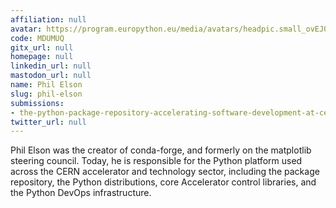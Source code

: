 ```yaml
---
affiliation: null
avatar: https://program.europython.eu/media/avatars/headpic.small_ovEJ0FS.jpg
code: MDUMUQ
gitx_url: null
homepage: null
linkedin_url: null
mastodon_url: null
name: Phil Elson
slug: phil-elson
submissions:
- the-python-package-repository-accelerating-software-development-at-cern
twitter_url: null
---
```


Phil Elson was the creator of conda-forge, and formerly on the matplotlib steering council. Today, he is responsible for the Python platform used across the CERN accelerator and technology sector, including the package repository, the Python distributions, core Accelerator control libraries, and the Python DevOps infrastructure.

